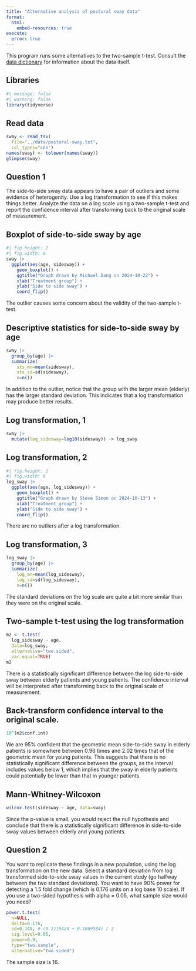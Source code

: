 ---
title: "Alternative analysis of postural sway data"
format: 
  html:
    embed-resources: true
execute: 
  error: true
---

This program runs some alternatives to the two-sample t-test. Consult the [data dictionary][dic] for information about the data itself.

[dic]: https://github.com/pmean/data/blob/main/files/postural-sway.yaml


## Libraries

```{r setup}
#| message: false
#| warning: false
library(tidyverse)
```

## Read data

```{r read-sway}
sway <- read_tsv(
  file="../data/postural-sway.txt",
  col_types="cnn")
names(sway) <- tolower(names(sway))
glimpse(sway)
```

## Question 1
The side-to-side sway data appears to have a pair of outliers and some evidence of heterogenity. Use a log transformation to see if this makes things better. Analyze the data on a log scale using a two-sample t-test and report the confidence interval after transforming back to the original scale of measurement.

## Boxplot of side-to-side sway by age

```{r boxplot-1}
#| fig.height: 2
#| fig.width: 6
sway |>
  ggplot(aes(age, sidesway)) +
    geom_boxplot() +
    ggtitle("Graph drawn by Michael Dang on 2024-10-22") +
    xlab("Treatment group") +
    ylab("Side to side sway") +
    coord_flip()
```

The outlier causes some concern about the validity of the two-sample t-test.

## Descriptive statistics for side-to-side sway by age

```{r group-means}
sway |>
  group_by(age) |>
  summarize(
    sts_mn=mean(sidesway),
    sts_sd=sd(sidesway),
    n=n())
```

In addition to the outlier, notice that the group with the larger mean (elderly) has the larger standard deviation. This indicates that a log transformation may produce better results.

## Log transformation, 1

```{r log-transform-1}
sway |>
  mutate(log_sidesway=log10(sidesway)) -> log_sway
```

## Log transformation, 2

```{r log-transform-2}
#| fig.height: 2
#| fig.width: 6
log_sway |>
  ggplot(aes(age, log_sidesway)) +
    geom_boxplot() +
    ggtitle("Graph drawn by Steve Simon on 2024-10-13") +
    xlab("Treatment group") +
    ylab("Side to side sway") +
    coord_flip()
```

There are no outliers after a log transformation.

## Log transformation, 3

```{r compare-means-on-log-scale}
log_sway |>
  group_by(age) |>
  summarize(
    log_mn=mean(log_sidesway),
    log_sd=sd(log_sidesway),
    n=n())
```

The standard deviations on the log scale are quite a bit more similar than they were on the original scale.

## Two-sample t-test using the log transformation

```{r t-test}
m2 <- t.test(
  log_sidesway ~ age, 
  data=log_sway,
  alternative="two.sided",
  var.equal=TRUE)
m2
```

There is a statistically significant difference between the log side-to-side sway between elderly patients and young patients. The confidence interval will be interpreted after transforming back to the original scale of measurement.

## Back-transform confidence interval to the original scale.

```{r back-transform}
10^(m2$conf.int)
```

We are 95% confident that the geometric mean side-to-side sway in elderly patients is somewhere between 0.96 times and 2.02 times that of the geometric mean for young patients. This suggests that there is no statistically significant difference between the groups, as the interval includes values below 1, which implies that the sway in elderly patients could potentially be lower than that in younger patients.

## Mann-Whitney-Wilcoxon

```{r nonparametric-test}
wilcox.test(sidesway ~ age, data=sway)
```

Since the p-value is small, you would reject the null hypothesis and conclude that there is a statistically significant difference in side-to-side sway values between elderly and young patients.


## Question 2
You want to replicate these findings in a new population, using the log transformation on the new data. Select a standard deviation from log transformed side-to-side sway values in the current study (go halfway between the two standard deviations). You want to have 90% power for detecting a 1.5 fold change (which is 0.176 units on a log base 10 scale). If you use a two-sided hypothesis with alpha = 0.05, what sample size would you need?

```{r power-1}
power.t.test(
  n=NULL,
  delta=0.176,
  sd=0.149, # (0.1119424 + 0.1869584) / 2
  sig.level=0.05,
  power=0.9,
  type="two.sample",
  alternative="two.sided")
```

The sample size is 16.